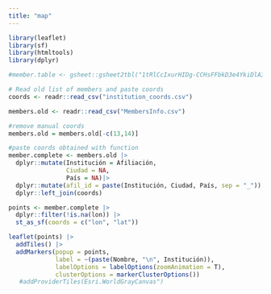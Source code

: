 ```yaml
---
title: "map"
---
```


``` r
library(leaflet)
library(sf)
library(htmltools)
library(dplyr)

#member.table <- gsheet::gsheet2tbl("1tRlCcIxurHIDg-CCHsFFbkD3e4YkiDlA3PkFlTcBlk8") 

# Read old list of members and paste coords
coords <- readr::read_csv("institution_coords.csv")

members.old <- readr::read_csv("MembersInfo.csv") 

#remove manual coords
members.old = members.old[-c(13,14)]

#paste coords obtained with function
member.complete <- members.old |> 
  dplyr::mutate(Institución = Afiliación,
                Ciudad = NA,
                País = NA)|> 
  dplyr::mutate(afil_id = paste(Institución, Ciudad, País, sep = "_")) |> 
  dplyr::left_join(coords)

points <- member.complete |> 
  dplyr::filter(!is.na(lon)) |> 
  st_as_sf(coords = c("lon", "lat"))

leaflet(points) |> 
  addTiles() |> 
  addMarkers(popup = points, 
             label = ~(paste(Nombre, "\n", Institución)),
             labelOptions = labelOptions(zoomAnimation = T),
             clusterOptions = markerClusterOptions())
   #addProviderTiles(Esri.WorldGrayCanvas")
  
  
```